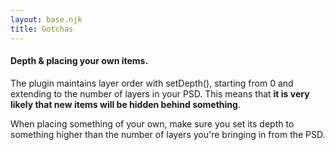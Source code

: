 ```yaml
---
layout: base.njk
title: Gotchas
---
```


####  Depth & placing your own items.

The plugin maintains layer order with setDepth(), starting from 0 and extending to the number of layers in your PSD. This means that **it is very likely that new items will be hidden behind something**. 

When placing something of your own, make sure you set its depth to something higher than the number of layers you're bringing in from the PSD.